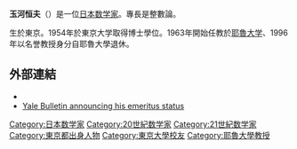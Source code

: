 '''玉河恒夫'''（{{bd|1925年||2017年|12月30日|}}）是一位[[日本|日本]][[数学家|数学家]]。專長是整數論。

生於東京。1954年於東京大学取得博士學位。1963年開始任教於[[耶魯大学|耶魯大学]]、1996年以名誉教授身分自耶魯大學退休。

== 外部連結 ==
* {{MathGenealogy|id=45167}}
* [https://web.archive.org/web/20090311034740/http://www.yale.edu/opa/arc-ybc/ybc/v25.n1.news.02.html Yale Bulletin announcing his emeritus status]

{{Authority control}}
{{DEFAULTSORT:tamagawa tsuneo}}
[[Category:日本数学家|Category:日本数学家]]
[[Category:20世紀数学家|Category:20世紀数学家]]
[[Category:21世紀数学家|Category:21世紀数学家]]
[[Category:東京都出身人物|Category:東京都出身人物]]
[[Category:東京大學校友|Category:東京大學校友]]
[[Category:耶魯大學教授|Category:耶魯大學教授]]
{{Mathematician-stub}}